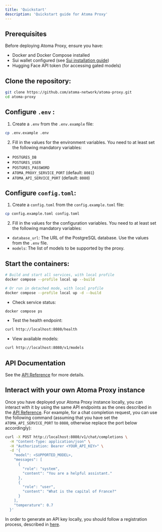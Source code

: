 ```yaml
---
title: 'Quickstart'
description: 'Quickstart guide for Atoma Proxy'
---
```


## Prerequisites

Before deploying Atoma Proxy, ensure you have:

- Docker and Docker Compose installed
- Sui wallet configured (see [Sui installation guide](https://docs.sui.io/build/install))
- Hugging Face API token (for accessing gated models)


## Clone the repository:

```bash
git clone https://github.com/atoma-network/atoma-proxy.git
cd atoma-proxy
```

## Configure `.env` :

1. Create a `.env` from the `.env.example` file:

```bash
cp .env.example .env
```

2. Fill in the values for the environment variables. You need to at least set the following mandatory variables:

- `POSTGRES_DB`
- `POSTGRES_USER`
- `POSTGRES_PASSWORD`
- `ATOMA_PROXY_SERVICE_PORT` (default: `8081`)
- `ATOMA_API_SERVICE_PORT` (default: `8080`)

## Configure `config.toml`:

1. Create a `config.toml` from the `config.example.toml` file:

```bash
cp config.example.toml config.toml
```

2. Fill in the values for the configuration variables. You need to at least set the following mandatory variables:

- `database_url`: The URL of the PostgreSQL database. Use the values from the `.env` file.
- `models`: The list of models to be supported by the proxy.

## Start the containers:

```bash
# Build and start all services, with local profile
docker compose --profile local up --build

# Or run in detached mode, with local profile
docker compose --profile local up -d --build
```

- Check service status:

```bash
docker compose ps
```

- Test the health endpoint:

```bash
curl http://localhost:8080/health
```

- View available models:

```bash
curl http://localhost:8080/v1/models
```

## API Documentation

See the [API Reference](/cloud-api-reference) for more details. 

## Interact with your own Atoma Proxy instance

Once you have deployed your Atoma Proxy instance locally, you can interact with it by using the same API endpoints as the ones described in the [API Reference](/cloud-api-reference).
For example, for a chat completion request, you can use the following command (assuming that you have set the `ATOMA_API_SERVICE_PORT` to `8080`, otherwise replace the port below accordingly):

```bash
curl -X POST http://localhost:8080/v1/chat/completions \
  -H "Content-Type: application/json" \
  -H "Authorization: Bearer <YOUR_API_KEY>" \
  -d '{
    "model": <SUPPORTED_MODEL>,
    "messages": [
      {
        "role": "system",
        "content": "You are a helpful assistant."
      },
      {
        "role": "user",
        "content": "What is the capital of France?"
      }
    ],
    "temperature": 0.7
  }'
```

In order to generate an API key locally, you should follow a registration process, described in [here](/cloud/get-started/overview#interact-with-atoma-s-proxy-infrastructure).
